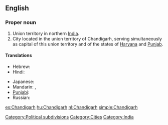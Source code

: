 ==English==
{{wikipedia}}

===Proper noun===
{{en-proper noun}}

# Union territory in northern [[India]].
# City located in the union territory of Chandigarh, serving simultaneously as capital of this union territory and of the states of [[Haryana]] and [[Punjab]].

====Translations====
{{trans-top|Chandigarh, India}}
* Hebrew: {{t|he|צ'אנדיגאר|sc=Hebr}}
* Hindi: {{t|hi|चंडीगढ़|tr=caṇḍīgaṛh|sc=Deva}}
{{trans-mid}}
* Japanese: {{t|ja|チャンディーガル|tr=Chandīgaru|sc=Jpan}}
* Mandarin: {{t|zh|昌迪加爾|sc=Hani}},  {{t|zh|昌迪加尔|tr=Chāngdíjiā'ěr|sc=Hani}}
* [[Punjabi]]: {{t|pa|ਚੰਡੀਗੜ੍ਹ|sc=Guru}}
* Russian: {{t|ru|Чандигарх|m|tr=Čandigárx|sc=Cyrl}}
{{trans-bottom}}

[[Category:Political subdivisions]]
[[Category:Cities]]
[[Category:India]]

[[es:Chandigarh]]
[[hu:Chandigarh]]
[[nl:Chandigarh]]
[[simple:Chandigarh]]